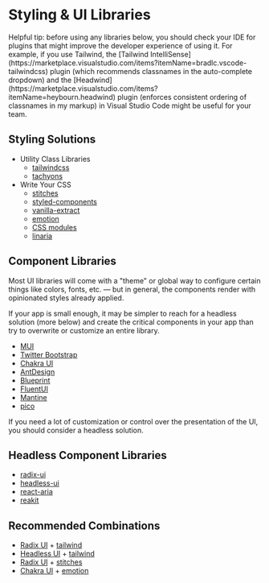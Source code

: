 
# Styling & UI Libraries

<Note>
    Helpful tip: before using any libraries below, you should check your IDE for plugins that might improve the developer experience of using it. For example, if you use Tailwind, the [Tailwind IntelliSense](https://marketplace.visualstudio.com/items?itemName=bradlc.vscode-tailwindcss) plugin (which recommends classnames in the auto-complete dropdown) and the [Headwind](https://marketplace.visualstudio.com/items?itemName=heybourn.headwind) plugin (enforces consistent ordering of classnames in my markup) in Visual Studio Code might be useful for your team.
</Note>

## Styling Solutions

- Utility Class Libraries
    - [tailwindcss](https://tailwindcss.com/)
    - [tachyons](https://tachyons.io/)
- Write Your CSS
    - [stitches](https://stitches.dev/)
    - [styled-components](https://styled-components.com/)
    - [vanilla-extract](https://github.com/seek-oss/vanilla-extract)
    - [emotion](https://emotion.sh/docs/introduction)
    - [CSS modules](https://github.com/css-modules/css-modules)
    - [linaria](https://github.com/callstack/linaria)

## Component Libraries

Most UI libraries will come with a "theme" or global way to configure certain things like colors, fonts, etc. — but in general, the components render with opinionated styles already applied.

If your app is small enough, it may be simpler to reach for a headless solution (more below) and create the critical components in your app than try to overwrite or customize an entire library.

- [MUI](https://mui.com/)
- [Twitter Bootstrap](https://react-bootstrap.github.io/)
- [Chakra UI](https://chakra-ui.com/)
- [AntDesign](https://ant.design/)
- [Blueprint](https://blueprintjs.com/)
- [FluentUI](https://react.fluentui.dev/?path=/docs/concepts-introduction--page)
- [Mantine](https://mantine.dev/)
- [pico](https://picocss.com/)

<Note>
If you need a lot of customization or control over the presentation of the UI, you should consider a headless solution.
</Note>

## Headless Component Libraries

- [radix-ui](https://www.radix-ui.com/)
- [headless-ui](https://headlessui.com/)
- [react-aria](https://react-spectrum.adobe.com/react-aria/)
- [reakit](https://reakit.io/)

## Recommended Combinations

- [Radix UI](https://www.radix-ui.com/) + [tailwind](https://tailwindcss.com/)
- [Headless UI](https://headlessui.dev/) + [tailwind](https://tailwindcss.com/)
- [Radix UI](https://www.radix-ui.com/) + [stitches](https://stitches.dev/)
- [Chakra UI](https://chakra-ui.com/) + [emotion](https://emotion.sh/docs/introduction)